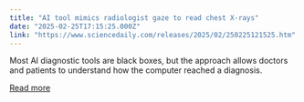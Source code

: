```yaml
---
title: "AI tool mimics radiologist gaze to read chest X-rays"
date: "2025-02-25T17:15:25.000Z"
link: "https://www.sciencedaily.com/releases/2025/02/250225121525.htm"
---
```


Most AI diagnostic tools are black boxes, but the approach allows doctors and patients to understand how the computer reached a diagnosis.

[Read more](https://www.sciencedaily.com/releases/2025/02/250225121525.htm)
